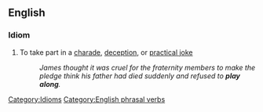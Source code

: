 ==English==

===Idiom===
# To take part in a [[charade]], [[deception]], or [[practical joke]]
#:''James thought it was cruel for the fraternity members to make the pledge think his father had died suddenly and refused to '''play along'''.''

[[Category:Idioms]]
[[Category:English phrasal verbs]]
